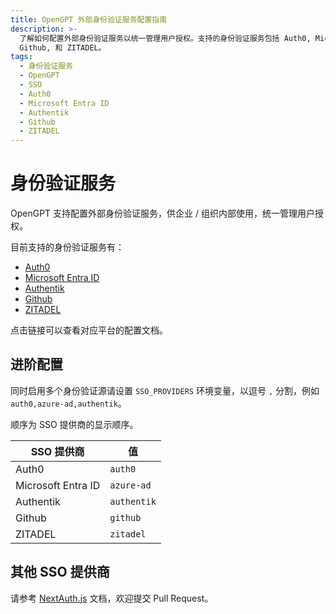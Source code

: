 ```yaml
---
title: OpenGPT 外部身份验证服务配置指南
description: >-
  了解如何配置外部身份验证服务以统一管理用户授权。支持的身份验证服务包括 Auth0, Microsoft Entra ID, Authentik,
  Github, 和 ZITADEL。
tags:
  - 身份验证服务
  - OpenGPT
  - SSO
  - Auth0
  - Microsoft Entra ID
  - Authentik
  - Github
  - ZITADEL
---
```


# 身份验证服务

OpenGPT 支持配置外部身份验证服务，供企业 / 组织内部使用，统一管理用户授权。

目前支持的身份验证服务有：

- [Auth0](/docs/self-hosting/advanced/sso-providers/auth0)
- [Microsoft Entra ID](/docs/self-hosting/advanced/sso-providers/microsoft-entra-id)
- [Authentik](/docs/self-hosting/advanced/sso-providers/authentik)
- [Github](/docs/self-hosting/advanced/sso-providers/github)
- [ZITADEL](/docs/self-hosting/advanced/sso-providers/zitadel)

点击链接可以查看对应平台的配置文档。

## 进阶配置

同时启用多个身份验证源请设置 `SSO_PROVIDERS` 环境变量，以逗号 `,` 分割，例如 `auth0,azure-ad,authentik`。

顺序为 SSO 提供商的显示顺序。

| SSO 提供商         | 值          |
| ------------------ | ----------- |
| Auth0              | `auth0`     |
| Microsoft Entra ID | `azure-ad`  |
| Authentik          | `authentik` |
| Github             | `github`    |
| ZITADEL            | `zitadel`   |

## 其他 SSO 提供商

请参考 [NextAuth.js](https://next-auth.js.org/providers) 文档，欢迎提交 Pull Request。
